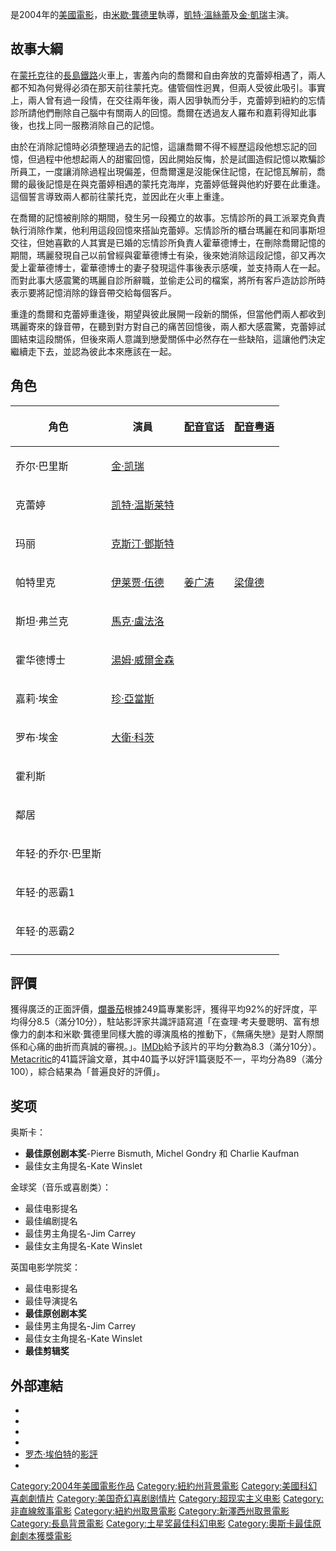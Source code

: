 {{noteTA
|T=zh-hans:暖暖内含光;zh-hk:無痛失戀;zh-tw:王牌冤家;
|G1=Show
|1=zh-hans:暖暖内含光;zh-hk:無痛失戀;zh-tw:王牌冤家;
|2=zh-hk:嘉雯;zh-tw:克蕾婷;
|3=zh-hans:乔尔; zh-hk:阿祖; zh-tw:喬爾;
|4=zh-hk:拍拖時的;zh-tw:往日的甜蜜;
}}
{{Infobox Film
| name = 無痛失戀
| original_name = ''Eternal Sunshine of the Spotless Mind''
| image = Eternal sunshine of the spotless mind ver3.jpg
| caption = 
| director = [[米歇·龔德里|米歇·龔德里]]
| producer = Anthony Bregman<br />[[Steve_Golin|Steve Golin]]
| writer = '''劇本'''：[[查理·卡夫曼|查理·卡夫曼]]</small><br />'''故事'''：米歇·龔德里<br />[[Pierre_Bismuth|Pierre Bismuth]]<br />查理·卡夫曼
| starring = [[金·凱瑞|金·凱瑞]]<br />[[凱特·溫絲蕾|凱特·溫絲蕾]]<br />[[克斯汀·鄧斯特|克斯汀·鄧斯特]]<br />[[马克·鲁法洛|马克·鲁法洛]]<br />[[伊莱贾·伍德|伊莱贾·伍德]]<br />[[Tom_Wilkinson|Tom Wilkinson]]
| music = [[Jon_Brion|Jon Brion]]
| cinematography = [[Ellen_Kuras|Ellen Kuras]]
| editing = [[Valdís_Óskarsdóttir|Valdís Óskarsdóttir]]
| distributor = [[Focus_Features|Focus Features]]
| released = {{flagicon|USA}}{{flagicon|CAN}} 2004年3月19日 <br> {{flagicon|China}}{{flagicon|Taiwan}} 2004年4月16日 <br> {{flagicon|Hong Kong}} 2004年5月13日
| runtime = 108分鐘
| country = {{USA}}
| language = [[英語|英語]]
| budget = $2千萬[[美元|美元]]
| gross = $7千2百20萬美元
| cn_name    = 曖曖內含光
| hk_name    = 無痛失戀
| tw_name    = 王牌冤家
}}
{{作品名稱|name=''Eternal Sunshine of the Spotless Mind''|hk=無痛失戀|tw=王牌冤家|cn=曖曖內含光}}是2004年的[[美國電影|美國電影]]，由[[米歇·龔德里|米歇·龔德里]]執導，[[凱特·溫絲蕾|凱特·溫絲蕾]]及[[金·凱瑞|金·凱瑞]]主演。

== 故事大綱 ==
在[[蒙托克|蒙托克]]往{{link-en|紐約羅克維爾中心|Rockville Centre, New York}}的[[長島鐵路|長島鐵路]]火車上，害羞內向的喬爾和自由奔放的克蕾婷相遇了，兩人都不知為何覺得必須在那天前往蒙托克。儘管個性迥異，但兩人受彼此吸引。事實上，兩人曾有過一段情，在交往兩年後，兩人因爭執而分手，克蕾婷到紐約的忘情診所請他們刪除自己腦中有關兩人的回憶。喬爾在透過友人羅布和嘉莉得知此事後，也找上同一服務消除自己的記憶。

由於在消除記憶時必須整理過去的記憶，這讓喬爾不得不經歷這段他想忘記的回憶，但過程中他想起兩人的甜蜜回憶，因此開始反悔，於是試圖造假記憶以欺騙診所員工，一度讓消除過程出現偏差，但喬爾還是沒能保住記憶，在記憶瓦解前，喬爾的最後記憶是在與克蕾婷相遇的蒙托克海岸，克蕾婷低聲與他約好要在此重逢。這個誓言導致兩人都前往蒙托克，並因此在火車上重逢。

在喬爾的記憶被削除的期間，發生另一段獨立的故事。忘情診所的員工派翠克負責執行消除作業，他利用這段回憶來搭訕克蕾婷。忘情診所的櫃台瑪麗在和同事斯坦交往，但她喜歡的人其實是已婚的忘情診所負責人霍華德博士，在刪除喬爾記憶的期間，瑪麗發現自己以前曾經與霍華德博士有染，後來她消除這段記憶，卻又再次愛上霍華德博士，霍華德博士的妻子發現這件事後表示感嘆，並支持兩人在一起。而對此事大感震驚的瑪麗自診所辭職，並偷走公司的檔案，將所有客戶造訪診所時表示要將記憶消除的錄音帶交給每個客戶。

重逢的喬爾和克蕾婷重逢後，期望與彼此展開一段新的關係，但當他們兩人都收到瑪麗寄來的錄音帶，在聽到對方對自己的痛苦回憶後，兩人都大感震驚，克蕾婷試圖結束這段關係，但後來兩人意識到戀愛關係中必然存在一些缺陷，這讓他們決定繼續走下去，並認為彼此本來應該在一起。

== 角色 ==
{| class="wikitable"
!角色
!演員
!{{flagicon|China}}[[配音|配音]][[官话|官话]]
!{{flagicon|Hong Kong}} [[配音|配音]][[粤语|粤语]]
|-
|乔尔·巴里斯
|[[金·凯瑞|金·凯瑞]]
|
|
|-
|克蕾婷
|[[凯特·温斯莱特|凯特·温斯莱特]]
|
|
|-
|玛丽
|[[克斯汀·鄧斯特|克斯汀·鄧斯特]]
|
|
|-
|帕特里克
|[[伊莱贾·伍德|伊莱贾·伍德]]
|[[姜广涛|姜广涛]]
|[[梁偉德|梁偉德]]
|-
|斯坦·弗兰克
|[[馬克·盧法洛|馬克·盧法洛]]
|
|
|-
|霍华德博士
|[[湯姆·威爾金森|湯姆·威爾金森]]
|
|
|-
|嘉莉·埃金
|[[珍·亞當斯|珍·亞當斯]]
|
|
|-
|罗布·埃金
|[[大衛·科茨|大衛·科茨]]
|
|
|-
|霍利斯
|{{link-en|迪尔德丽·奥康|Deirdre O'Connell}}
|
|
|-
|鄰居
|{{link-en|托马斯·杰伊·瑞安|Thomas Jay Ryan}}
|
|
|-
|年轻·的乔尔·巴里斯
|{{link-en|瑞安·惠特尼|Ryan Whitney}}
|
|
|-
|年轻·的恶霸1
|{{link-en|喬許・弗利特|Josh Flitter}}
|
|
|-
|年轻·的恶霸2
|{{link-en|保利·利特|Paulie Litt}}
|
|
|-
|}

== 評價 ==
{{作品名稱|hk=無痛失戀|tw=王牌冤家|cn=曖曖內含光}}獲得廣泛的正面評價，[[爛番茄|爛番茄]]根據249篇專業影評，獲得平均92%的好評度，平均得分8.5（滿分10分），駐站影評家共識評語寫道「在查理·考夫曼聰明、富有想像力的劇本和米歇·龔德里同樣大膽的導演風格的推動下，《無痛失戀》是對人際關係和心痛的曲折而真誠的審視。」。[[IMDb|IMDb]]給予該片的平均分數為8.3（滿分10分）。[[Metacritic|Metacritic]]的41篇評論文章，其中40篇予以好評1篇褒貶不一，平均分為89（滿分100），綜合結果為「普遍良好的評價」。

== 奖项 ==
奥斯卡：
*'''最佳原创剧本奖'''-Pierre Bismuth, Michel Gondry 和 Charlie Kaufman
*最佳女主角提名-Kate Winslet

金球奖（音乐或喜剧类）：
*最佳电影提名
*最佳编剧提名
*最佳男主角提名-Jim Carrey
*最佳女主角提名-Kate Winslet

英国电影学院奖：
*最佳电影提名
*最佳导演提名
*'''最佳原创剧本奖'''
*最佳男主角提名-Jim Carrey
*最佳女主角提名-Kate Winslet
*'''最佳剪辑奖'''

==外部連結==
{{wikiquote}}
* {{official|http://www.eternalsunshine.com/}}
* {{imdb title|id=0338013}}
* {{Amg movie|278676}}
* {{rotten-tomatoes|id=eternal_sunshine_of_the_spotless_mind}}
* [[罗杰·埃伯特|罗杰·埃伯特]]的[http://rogerebert.suntimes.com/apps/pbcs.dll/article?AID=/20040319/REVIEWS/403190302/1023 影評] {{Wayback|url=http://rogerebert.suntimes.com/apps/pbcs.dll/article?AID=%2F20040319%2FREVIEWS%2F403190302%2F1023 |date=20130326222317 }}
* {{mojo title|id=eternalsunshine}}

{{查理·考夫曼}}
{{土星奖最佳科幻电影}}
{{DEFAULTSORT:Eternal Sunshine of the Spotless Mind}}
[[Category:2004年美國電影作品|Category:2004年美國電影作品]]
[[Category:紐約州背景電影|Category:紐約州背景電影]]
[[Category:美國科幻喜劇劇情片|Category:美國科幻喜劇劇情片]]
[[Category:美国奇幻喜剧剧情片|Category:美国奇幻喜剧剧情片]]
[[Category:超现实主义电影|Category:超现实主义电影]]
[[Category:非直線敘事電影|Category:非直線敘事電影]]
[[Category:紐約州取景電影|Category:紐約州取景電影]]
[[Category:新澤西州取景電影|Category:新澤西州取景電影]]
[[Category:長島背景電影|Category:長島背景電影]]
[[Category:土星奖最佳科幻电影|Category:土星奖最佳科幻电影]]
[[Category:奧斯卡最佳原創劇本獲獎電影|Category:奧斯卡最佳原創劇本獲獎電影]]
